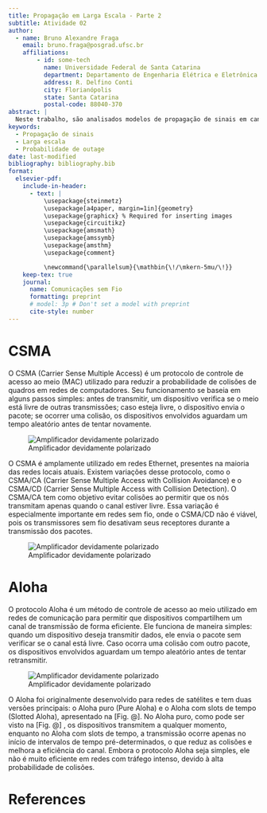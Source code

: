 ```yaml
---
title: Propagação em Larga Escala - Parte 2
subtitle: Atividade 02
author:
  - name: Bruno Alexandre Fraga
    email: bruno.fraga@posgrad.ufsc.br
    affiliations: 
        - id: some-tech
          name: Universidade Federal de Santa Catarina
          department: Departamento de Engenharia Elétrica e Eletrônica
          address: R. Delfino Conti
          city: Florianópolis
          state: Santa Catarina
          postal-code: 88040-370
abstract: |
  Neste trabalho, são analisados modelos de propagação de sinais em canais de comunicação sem fio. Na Tarefa 1, é estimado um modelo de perda por log-distância utilizando medidas experimentais e o modelo de espaço livre para calcular a potência recebida a uma distância de referência. A potência recebida é estimada para 200 m, e uma curva representando o modelo é traçada até 1 km. Na Tarefa 2, é estudado o desempenho de um sistema com propagação log-normal para determinar o alcance máximo que assegure uma taxa mínima de sucesso de 90%, considerando restrições de relação sinal-ruído (SNR).
keywords: 
  - Propagação de sinais
  - Larga escala
  - Probabilidade de outage
date: last-modified
bibliography: bibliography.bib
format:
  elsevier-pdf:
    include-in-header:
      - text: |
          \usepackage{steinmetz}
          \usepackage[a4paper, margin=1in]{geometry}
          \usepackage{graphicx} % Required for inserting images
          \usepackage{circuitikz}
          \usepackage{amsmath}
          \usepackage{amssymb}
          \usepackage{amsthm}
          \usepackage{comment}

          \newcommand{\parallelsum}{\mathbin{\!/\mkern-5mu/\!}}
    keep-tex: true
    journal:
      name: Comunicações sem Fio
      formatting: preprint
      # model: 3p # Don't set a model with preprint
      cite-style: number
---
```


# CSMA

O CSMA (Carrier Sense Multiple Access) é um protocolo de controle de acesso ao meio (MAC) utilizado para reduzir a probabilidade de colisões de quadros em redes de computadores. Seu funcionamento se baseia em alguns passos simples: antes de transmitir, um dispositivo verifica se o meio está livre de outras transmissões; caso esteja livre, o dispositivo envia o pacote; se ocorrer uma colisão, os dispositivos envolvidos aguardam um tempo aleatório antes de tentar novamente.

![Amplificador devidamente polarizado](../images/csma-nonpersistent.png){width=300, #fig-biased-circuit}

O CSMA é amplamente utilizado em redes Ethernet, presentes na maioria das redes locais atuais. Existem variações desse protocolo, como o CSMA/CA (Carrier Sense Multiple Access with Collision Avoidance) e o CSMA/CD (Carrier Sense Multiple Access with Collision Detection). O CSMA/CA tem como objetivo evitar colisões ao permitir que os nós transmitam apenas quando o canal estiver livre. Essa variação é especialmente importante em redes sem fio, onde o CSMA/CD não é viável, pois os transmissores sem fio desativam seus receptores durante a transmissão dos pacotes.

![Amplificador devidamente polarizado](../images/csma-ppersitent.png.png){width=300, #fig-biased-circuit}

# Aloha

O protocolo Aloha é um método de controle de acesso ao meio utilizado em redes de comunicação para permitir que dispositivos compartilhem um canal de transmissão de forma eficiente. Ele funciona de maneira simples: quando um dispositivo deseja transmitir dados, ele envia o pacote sem verificar se o canal está livre. Caso ocorra uma colisão com outro pacote, os dispositivos envolvidos aguardam um tempo aleatório antes de tentar retransmitir.

![Amplificador devidamente polarizado](../images/Slotted-ALOHA-2-660.png.png){width=300, #fig-biased-circuit}

O Aloha foi originalmente desenvolvido para redes de satélites e tem duas versões principais: o Aloha puro (Pure Aloha) e o Aloha com slots de tempo (Slotted Aloha), apresentado na [Fig. @]. No Aloha puro, como pode ser visto na [Fig. @] , os dispositivos transmitem a qualquer momento, enquanto no Aloha com slots de tempo, a transmissão ocorre apenas no início de intervalos de tempo pré-determinados, o que reduz as colisões e melhora a eficiência do canal. Embora o protocolo Aloha seja simples, ele não é muito eficiente em redes com tráfego intenso, devido à alta probabilidade de colisões.


# References {-}
